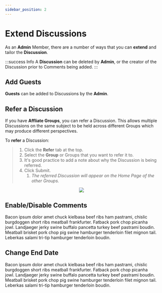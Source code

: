 ```yaml
---
sidebar_position: 2
---
```



# Extend Discussions

As an **Admin** Member, there are a number of ways that you can **extend** and tailor the **Discussion**.

:::success Info
A **Discussion** can be deleted by **Admin**, or the creator of the Discussion prior to Comments being added.
:::

## Add Guests

**Guests** can be added to Discussions by the **Admin**.

<AddGuests />

## Refer a Discussion

If you have **Affliate Groups**, you can refer a Discussion. This allows multiple Discussions on the same subject to be held across different Groups which may produce different perspectives.

To **refer** a Discussion:

> 1. Click the **Refer** tab at the top.
> 1. Select the **Group** or Groups that you want to refer it to.
> 1. It's good practice to add a note about why the Discussion is being referred.
> 1. Click Submit.
>    1. _The referred Discussion will appear on the Home Page of the other Groups._

<center>
	<img src={useBaseUrl('/img/administration/referDiscussion.gif')} />
</center>

## Enable/Disable Comments

<div className='red-highlight'>
	Bacon ipsum dolor amet chuck kielbasa beef ribs ham pastrami, chislic
	burgdoggen short ribs meatball frankfurter. Fatback pork chop picanha jowl.
	Landjaeger jerky swine buffalo pancetta turkey beef pastrami boudin. Meatball
	brisket pork chop pig swine hamburger tenderloin filet mignon tail. Leberkas
	salami tri-tip hamburger tenderloin boudin.
</div>

## Change End Date

<div className='red-highlight'>
	Bacon ipsum dolor amet chuck kielbasa beef ribs ham pastrami, chislic
	burgdoggen short ribs meatball frankfurter. Fatback pork chop picanha jowl.
	Landjaeger jerky swine buffalo pancetta turkey beef pastrami boudin. Meatball
	brisket pork chop pig swine hamburger tenderloin filet mignon tail. Leberkas
	salami tri-tip hamburger tenderloin boudin.
</div>
